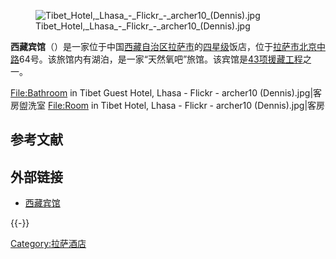 [[File:Tibet_Hotel,_Lhasa_-_Flickr_-_archer10_(Dennis).jpg|thumb]]

'''西藏宾馆'''（{{lang-en|Tibet Hotel}}）是一家位于中国[[西藏自治区|西藏自治区]][[拉萨市|拉萨市]]的[[四星级|四星级]]饭店，位于[[拉萨市|拉萨市]][[北京中路|北京中路]]64号。该旅馆内有湖泊，是一家“天然氧吧”旅馆。该宾馆是[[43项援藏工程|43项援藏工程]]之一。

<gallery>
File:Bathroom in Tibet Guest Hotel, Lhasa - Flickr - archer10 (Dennis).jpg|客房盥洗室
File:Room in Tibet Hotel, Lhasa - Flickr - archer10 (Dennis).jpg|客房
</gallery>

==参考文献==
{{commonscat|Tibet Hotel}}
{{reflist}}

==外部链接==
*[https://web.archive.org/web/20110718101818/http://www.tibethotel.com.cn/ 西藏宾馆]

{{-}}
{{拉萨地标}}
[[Category:拉萨酒店|Category:拉萨酒店]]